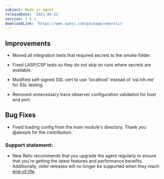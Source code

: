 ```yaml
---
subject: Node.js agent
releaseDate: '2021-06-21'
version: 7.5.1
downloadLink: 'https://www.npmjs.com/package/newrelic'
---
```


## Improvements

* Moved all integration tests that required secrets to the smoke folder.

* Fixed LASP/CSP tests so they do not skip on runs where secrets are available.

* Modified self-signed SSL cert to use 'localhost' instead of 'ssl.lvh.me' for SSL testing.

* Removed unnecessary trace observer configuration validation for host and port.

## Bug Fixes

* Fixed loading config from the main module's directory. Thank you @alexpls for the contribution.

### Support statement:

* New Relic recommends that you upgrade the agent regularly to ensure that you're getting the latest features and performance benefits. Additionally, older releases will no longer be supported when they reach [end-of-life](/docs/using-new-relic/cross-product-functions/install-configure/notification-changes-new-relic-saas-features-distributed-software).
